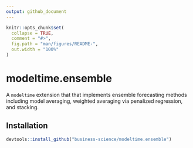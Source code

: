 ```yaml
---
output: github_document
---
```


<!-- README.md is generated from README.Rmd. Please edit that file -->

```r
knitr::opts_chunk$set(
  collapse = TRUE,
  comment = "#>",
  fig.path = "man/figures/README-",
  out.width = "100%"
)
```

# modeltime.ensemble

<!-- badges: start -->
<!-- badges: end -->

A `modeltime` extension that that implements ensemble forecasting methods including model averaging, weighted averaging via penalized regression, and stacking.

## Installation

``` r
devtools::install_github("business-science/modeltime.ensemble")
```

